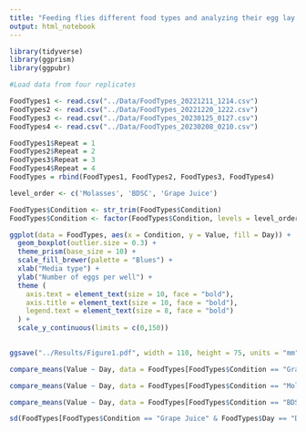 ```yaml
---
title: "Feeding flies different food types and analyzing their egg lay number"
output: html_notebook
---
```


```r
library(tidyverse)
library(ggprism)
library(ggpubr)
```

```r
#Load data from four replicates

FoodTypes1 <- read.csv("../Data/FoodTypes_20221211_1214.csv")
FoodTypes2 <- read.csv("../Data/FoodTypes_20221220_1222.csv")
FoodTypes3 <- read.csv("../Data/FoodTypes_20230125_0127.csv")
FoodTypes4 <- read.csv("../Data/FoodTypes_20230208_0210.csv")
```

```r
FoodTypes1$Repeat = 1
FoodTypes2$Repeat = 2
FoodTypes3$Repeat = 3
FoodTypes4$Repeat = 4
FoodTypes = rbind(FoodTypes1, FoodTypes2, FoodTypes3, FoodTypes4)
```

```r
level_order <- c('Molasses', 'BDSC', 'Grape Juice')

FoodTypes$Condition <- str_trim(FoodTypes$Condition)
FoodTypes$Condition <- factor(FoodTypes$Condition, levels = level_order)

ggplot(data = FoodTypes, aes(x = Condition, y = Value, fill = Day)) + 
  geom_boxplot(outlier.size = 0.3) +
  theme_prism(base_size = 10) +
  scale_fill_brewer(palette = "Blues") +
  xlab("Media type") +
  ylab("Number of eggs per well") +
  theme (
    axis.text = element_text(size = 10, face = "bold"),
    axis.title = element_text(size = 10, face = "bold"),
    legend.text = element_text(size = 8, face = "bold")
  ) +
  scale_y_continuous(limits = c(0,150))
  

ggsave("../Results/Figure1.pdf", width = 110, height = 75, units = "mm")
```

```r
compare_means(Value ~ Day, data = FoodTypes[FoodTypes$Condition == "Grape Juice",], method = "t.test", p.adjust.method = "bonf")
```

```r
compare_means(Value ~ Day, data = FoodTypes[FoodTypes$Condition == "Molasses",], method = "t.test", p.adjust.method = "bonf")
```

```r
compare_means(Value ~ Day, data = FoodTypes[FoodTypes$Condition == "BDSC",], method = "t.test", p.adjust.method = "bonf")
```

```r
sd(FoodTypes[FoodTypes$Condition == "Grape Juice" & FoodTypes$Day == "D1", "Value"])
```

